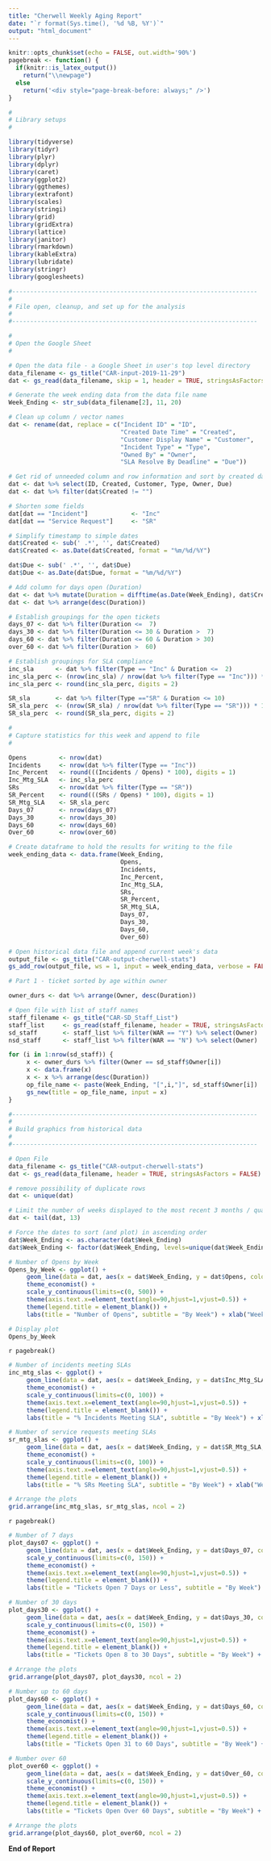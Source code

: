 ```yaml
---
title: "Cherwell Weekly Aging Report"
date: "`r format(Sys.time(), '%d %B, %Y')`" 
output: "html_document"
---
```


```r
knitr::opts_chunk$set(echo = FALSE, out.width='90%')
pagebreak <- function() {
  if(knitr::is_latex_output())
    return("\\newpage")
  else
    return('<div style="page-break-before: always;" />')
}
```


```r
#
# Library setups
#

library(tidyverse)
library(tidyr)
library(plyr)
library(dplyr)
library(caret)
library(ggplot2)
library(ggthemes)
library(extrafont)
library(scales)
library(stringi)
library(grid)
library(gridExtra)
library(lattice)
library(janitor)
library(rmarkdown)
library(kableExtra)
library(lubridate)
library(stringr)
library(googlesheets)

#--------------------------------------------------------------------
#
# File open, cleanup, and set up for the analysis
#
#--------------------------------------------------------------------

#
# Open the Google Sheet
#

# Open the data file - a Google Sheet in user's top level directory
data_filename <- gs_title("CAR-input-2019-11-29")
dat <- gs_read(data_filename, skip = 1, header = TRUE, stringsAsFactors = FALSE)

# Generate the week ending data from the data file name
Week_Ending <- str_sub(data_filename[2], 11, 20)

# Clean up column / vector names
dat <- rename(dat, replace = c("Incident ID" = "ID",
                               "Created Date Time" = "Created",
                               "Customer Display Name" = "Customer",
                               "Incident Type" = "Type",
                               "Owned By" = "Owner",
                               "SLA Resolve By Deadline" = "Due"))

# Get rid of unneeded column and row information and sort by created date
dat <- dat %>% select(ID, Created, Customer, Type, Owner, Due)
dat <- dat %>% filter(dat$Created != "")

# Shorten some fields
dat[dat == "Incident"]            <- "Inc"
dat[dat == "Service Request"]     <- "SR"

# Simplify timestamp to simple dates
dat$Created <- sub(' .*', '', dat$Created)
dat$Created <- as.Date(dat$Created, format = "%m/%d/%Y")

dat$Due <- sub(' .*', '', dat$Due)
dat$Due <- as.Date(dat$Due, format = "%m/%d/%Y")

# Add column for days open (Duration)
dat <- dat %>% mutate(Duration = difftime(as.Date(Week_Ending), dat$Created, units = "days"))
dat <- dat %>% arrange(desc(Duration))

# Establish groupings for the open tickets
days_07 <- dat %>% filter(Duration <=  7) 
days_30 <- dat %>% filter(Duration <= 30 & Duration >  7) 
days_60 <- dat %>% filter(Duration <= 60 & Duration > 30) 
over_60 <- dat %>% filter(Duration >  60) 

# Establish groupings for SLA compliance
inc_sla      <- dat %>% filter(Type == "Inc" & Duration <=  2) 
inc_sla_perc <- (nrow(inc_sla) / nrow(dat %>% filter(Type == "Inc"))) * 100
inc_sla_perc <- round(inc_sla_perc, digits = 2)

SR_sla       <- dat %>% filter(Type =="SR" & Duration <= 10) 
SR_sla_perc  <- (nrow(SR_sla) / nrow(dat %>% filter(Type == "SR"))) * 100
SR_sla_perc  <- round(SR_sla_perc, digits = 2)

#
# Capture statistics for this week and append to file
#

Opens         <- nrow(dat)
Incidents     <- nrow(dat %>% filter(Type == "Inc"))
Inc_Percent   <- round(((Incidents / Opens) * 100), digits = 1)
Inc_Mtg_SLA   <- inc_sla_perc
SRs           <- nrow(dat %>% filter(Type == "SR"))
SR_Percent    <- round(((SRs / Opens) * 100), digits = 1)
SR_Mtg_SLA    <- SR_sla_perc
Days_07       <- nrow(days_07)
Days_30       <- nrow(days_30)
Days_60       <- nrow(days_60)
Over_60       <- nrow(over_60)

# Create dataframe to hold the results for writing to the file
week_ending_data <- data.frame(Week_Ending,
                               Opens,
                               Incidents,
                               Inc_Percent,
                               Inc_Mtg_SLA,
                               SRs,
                               SR_Percent,
                               SR_Mtg_SLA,
                               Days_07,
                               Days_30,
                               Days_60,
                               Over_60)

# Open historical data file and append current week's data
output_file <- gs_title("CAR-output-cherwell-stats")
gs_add_row(output_file, ws = 1, input = week_ending_data, verbose = FALSE)

# Part 1 - ticket sorted by age within owner

owner_durs <- dat %>% arrange(Owner, desc(Duration)) 

# Open file with list of staff names
staff_filename <- gs_title("CAR-SD_Staff_List")
staff_list     <- gs_read(staff_filename, header = TRUE, stringsAsFactors = TRUE)
sd_staff       <- staff_list %>% filter(WAR == "Y") %>% select(Owner)
nsd_staff      <- staff_list %>% filter(WAR == "N") %>% select(Owner)

for (i in 1:nrow(sd_staff)) {
     x <- owner_durs %>% filter(Owner == sd_staff$Owner[i])
     x <- data.frame(x)
     x <- x %>% arrange(desc(Duration))
     op_file_name <- paste(Week_Ending, "[",i,"]", sd_staff$Owner[i])
     gs_new(title = op_file_name, input = x)
}

```

```r

#--------------------------------------------------------------------
#
# Build graphics from historical data
#
#--------------------------------------------------------------------

# Open File
data_filename <- gs_title("CAR-output-cherwell-stats")
dat <- gs_read(data_filename, header = TRUE, stringsAsFactors = FALSE)

# remove possibility of duplicate rows
dat <- unique(dat)

# Limit the number of weeks displayed to the most recent 3 months / quarter
dat <- tail(dat, 13)

# Force the dates to sort (and plot) in ascending order
dat$Week_Ending <- as.character(dat$Week_Ending)
dat$Week_Ending <- factor(dat$Week_Ending, levels=unique(dat$Week_Ending))

# Number of Opens by Week
Opens_by_Week <- ggplot() +
     geom_line(data = dat, aes(x = dat$Week_Ending, y = dat$Opens, color = "Opens", group = 1), size = 1.5) +
     theme_economist() +
     scale_y_continuous(limits=c(0, 500)) +
     theme(axis.text.x=element_text(angle=90,hjust=1,vjust=0.5)) +
     theme(legend.title = element_blank()) +
     labs(title = "Number of Opens", subtitle = "By Week") + xlab("Week") + ylab("Number")

# Display plot
Opens_by_Week
```

`r pagebreak()`

```r
# Number of incidents meeting SLAs
inc_mtg_slas <- ggplot() +
     geom_line(data = dat, aes(x = dat$Week_Ending, y = dat$Inc_Mtg_SLA, color = "SLA %", group = 1), size = 1.5) +
     theme_economist() +
     scale_y_continuous(limits=c(0, 100)) +
     theme(axis.text.x=element_text(angle=90,hjust=1,vjust=0.5)) +
     theme(legend.title = element_blank()) +
     labs(title = "% Incidents Meeting SLA", subtitle = "By Week") + xlab("Week") + ylab("Number")

# Number of service requests meeting SLAs
sr_mtg_slas <- ggplot() +
     geom_line(data = dat, aes(x = dat$Week_Ending, y = dat$SR_Mtg_SLA, color = "SLA %", group = 1), size = 1.5) +
     theme_economist() +
     scale_y_continuous(limits=c(0, 100)) +
     theme(axis.text.x=element_text(angle=90,hjust=1,vjust=0.5)) +
     theme(legend.title = element_blank()) +
     labs(title = "% SRs Meeting SLA", subtitle = "By Week") + xlab("Week") + ylab("Number")

# Arrange the plots
grid.arrange(inc_mtg_slas, sr_mtg_slas, ncol = 2)
```

`r pagebreak()`

```r
# Number of 7 days
plot_days07 <- ggplot() +
     geom_line(data = dat, aes(x = dat$Week_Ending, y = dat$Days_07, color = "Days <= 7", group = 1), size = 1.5) +
     scale_y_continuous(limits=c(0, 150)) +
     theme_economist() +
     theme(axis.text.x=element_text(angle=90,hjust=1,vjust=0.5)) +
     theme(legend.title = element_blank()) +
     labs(title = "Tickets Open 7 Days or Less", subtitle = "By Week") + xlab("Week") + ylab("Number")

# Number of 30 days
plot_days30 <- ggplot() +
     geom_line(data = dat, aes(x = dat$Week_Ending, y = dat$Days_30, color = "Days <= 30", group = 1), size = 1.5) +
     scale_y_continuous(limits=c(0, 150)) +
     theme_economist() +
     theme(axis.text.x=element_text(angle=90,hjust=1,vjust=0.5)) +
     theme(legend.title = element_blank()) +
     labs(title = "Tickets Open 8 to 30 Days", subtitle = "By Week") + xlab("Week") + ylab("Number")

# Arrange the plots
grid.arrange(plot_days07, plot_days30, ncol = 2)
```

```r
# Number up to 60 days
plot_days60 <- ggplot() +
     geom_line(data = dat, aes(x = dat$Week_Ending, y = dat$Days_60, color = "Days <= 60", group = 1), size = 1.5) +
     scale_y_continuous(limits=c(0, 150)) +
     theme_economist() +
     theme(axis.text.x=element_text(angle=90,hjust=1,vjust=0.5)) +
     theme(legend.title = element_blank()) +
     labs(title = "Tickets Open 31 to 60 Days", subtitle = "By Week") + xlab("Week") + ylab("Number")

# Number over 60
plot_over60 <- ggplot() +
     geom_line(data = dat, aes(x = dat$Week_Ending, y = dat$Over_60, color = "Days over 60", group = 1), size = 1.5) +
     scale_y_continuous(limits=c(0, 150)) +
     theme_economist() +
     theme(axis.text.x=element_text(angle=90,hjust=1,vjust=0.5)) +
     theme(legend.title = element_blank()) +
     labs(title = "Tickets Open Over 60 Days", subtitle = "By Week") + xlab("Week") + ylab("Number")

# Arrange the plots
grid.arrange(plot_days60, plot_over60, ncol = 2)
```

**End of Report**
